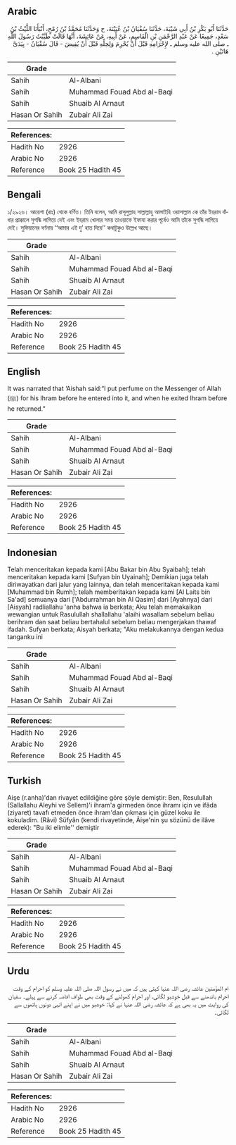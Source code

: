 ## Arabic


<div dir="rtl" lang="ar" style={{fontSize:'larger',backgroundColor:'#f8f9fa',padding:20}}>
حَدَّثَنَا أَبُو بَكْرِ بْنُ أَبِي شَيْبَةَ، حَدَّثَنَا سُفْيَانُ بْنُ عُيَيْنَةَ، ح وَحَدَّثَنَا مُحَمَّدُ بْنُ رُمْحٍ، أَنْبَأَنَا اللَّيْثُ بْنُ سَعْدٍ، جَمِيعًا عَنْ عَبْدِ الرَّحْمَنِ بْنِ الْقَاسِمِ، عَنْ أَبِيهِ، عَنْ عَائِشَةَ، أَنَّهَا قَالَتْ طَيَّبْتُ رَسُولَ اللَّهِ ـ صلى الله عليه وسلم ـ لإِحْرَامِهِ قَبْلَ أَنْ يُحْرِمَ وَلِحِلِّهِ قَبْلَ أَنْ يُفِيضَ - قَالَ سُفْيَانُ - بِيَدَىَّ هَاتَيْنِ ‏.‏
</div>
<div style={{backgroundColor:'#f8f9fa',padding:20, marginBottom: 10}}><table> <thead> <tr> <th>Grade</th> <th></th> </tr> </thead> <tbody> <tr><td>Sahih</td><td>Al-Albani</td></tr><tr><td>Sahih</td><td>Muhammad Fouad Abd al-Baqi</td></tr><tr><td>Sahih</td><td>Shuaib Al Arnaut</td></tr><tr><td>Hasan Or Sahih</td><td>Zubair Ali Zai</td></tr></tbody></table><table> <thead> <tr> <th>References:</th> <th></th> </tr> </thead> <tbody><tr><td>Hadith No</td><td>2926</td></tr><tr><td>Arabic No</td><td>2926</td></tr><tr><td>Reference</td><td>Book 25 Hadith 45</td></tr></tbody></table></div>

## Bengali


<div dir="ltr" lang="bn" style={{fontSize:'larger',backgroundColor:'#f8f9fa',padding:20}}>
১/২৯২৬। আয়েশা (রাঃ) থেকে বর্ণিত। তিনি বলেন, আমি রাসূলুল্লাহ সাল্লাল্লাহু আলাইহি ওয়াসাল্লাম কে তাঁর ইহরাম বাঁধার প্রাক্কালে সুগন্ধি লাগিয়ে দেই এবং ইহরাম খোলার সময় তাওয়াফে ইফাযা করার পূর্বেও আমি তাঁকে সুগন্ধি লাগিয়ে দেই। সুফিয়ানের বর্ণনায় ‘‘আমার এই দু’ হাত দিয়ে’’ কথাটুকুও উল্লেখ আছে।
</div>
<div style={{backgroundColor:'#f8f9fa',padding:20, marginBottom: 10}}><table> <thead> <tr> <th>Grade</th> <th></th> </tr> </thead> <tbody> <tr><td>Sahih</td><td>Al-Albani</td></tr><tr><td>Sahih</td><td>Muhammad Fouad Abd al-Baqi</td></tr><tr><td>Sahih</td><td>Shuaib Al Arnaut</td></tr><tr><td>Hasan Or Sahih</td><td>Zubair Ali Zai</td></tr></tbody></table><table> <thead> <tr> <th>References:</th> <th></th> </tr> </thead> <tbody><tr><td>Hadith No</td><td>2926</td></tr><tr><td>Arabic No</td><td>2926</td></tr><tr><td>Reference</td><td>Book 25 Hadith 45</td></tr></tbody></table></div>

## English


<div dir="ltr" lang="en" style={{fontSize:'larger',backgroundColor:'#f8f9fa',padding:20}}>
It was narrated that ‘Aishah said:“I put perfume on the Messenger of Allah (ﷺ) for his Ihram before he entered into it, and when he exited Ihram before he returned.”
</div>
<div style={{backgroundColor:'#f8f9fa',padding:20, marginBottom: 10}}><table> <thead> <tr> <th>Grade</th> <th></th> </tr> </thead> <tbody> <tr><td>Sahih</td><td>Al-Albani</td></tr><tr><td>Sahih</td><td>Muhammad Fouad Abd al-Baqi</td></tr><tr><td>Sahih</td><td>Shuaib Al Arnaut</td></tr><tr><td>Hasan Or Sahih</td><td>Zubair Ali Zai</td></tr></tbody></table><table> <thead> <tr> <th>References:</th> <th></th> </tr> </thead> <tbody><tr><td>Hadith No</td><td>2926</td></tr><tr><td>Arabic No</td><td>2926</td></tr><tr><td>Reference</td><td>Book 25 Hadith 45</td></tr></tbody></table></div>

## Indonesian


<div dir="ltr" lang="id" style={{fontSize:'larger',backgroundColor:'#f8f9fa',padding:20}}>
Telah menceritakan kepada kami [Abu Bakar bin Abu Syaibah]; telah menceritakan kepada kami [Sufyan bin Uyainah]; Demikian juga telah diriwayatkan dari jalur yang lainnya, dan telah menceritakan kepada kami [Muhammad bin Rumh]; telah memberitakan kepada kami [Al Laits bin Sa'ad] semuanya dari ['Abdurrahman bin Al Qasim] dari [Ayahnya] dari [Aisyah] radliallahu 'anha bahwa ia berkata; Aku telah memakaikan wewangian untuk Rasulullah shallallahu 'alaihi wasallam sebelum beliau berihram dan saat beliau bertahalul sebelum beliau mengerjakan thawaf ifadah. Sufyan berkata; Aisyah berkata; "Aku melakukannya dengan kedua tanganku ini
</div>
<div style={{backgroundColor:'#f8f9fa',padding:20, marginBottom: 10}}><table> <thead> <tr> <th>Grade</th> <th></th> </tr> </thead> <tbody> <tr><td>Sahih</td><td>Al-Albani</td></tr><tr><td>Sahih</td><td>Muhammad Fouad Abd al-Baqi</td></tr><tr><td>Sahih</td><td>Shuaib Al Arnaut</td></tr><tr><td>Hasan Or Sahih</td><td>Zubair Ali Zai</td></tr></tbody></table><table> <thead> <tr> <th>References:</th> <th></th> </tr> </thead> <tbody><tr><td>Hadith No</td><td>2926</td></tr><tr><td>Arabic No</td><td>2926</td></tr><tr><td>Reference</td><td>Book 25 Hadith 45</td></tr></tbody></table></div>

## Turkish


<div dir="ltr" lang="tr" style={{fontSize:'larger',backgroundColor:'#f8f9fa',padding:20}}>
Aişe (r.anha)'dan rivayet edildiğine göre şöyle demiştir: Ben, Resulullah (Sallallahu Aleyhi ve Sellem)'i ihram'a girmeden önce ihramı için ve ifâda (ziyaret) tavafı etmeden önce ihram'dan çıkması için güzel koku ile kokuladim. (Râvi) Süfyân (kendi rivayetinde, Âişe'nin şu sözünü de ilâve ederek): "Bu iki elimle'' demiştir
</div>
<div style={{backgroundColor:'#f8f9fa',padding:20, marginBottom: 10}}><table> <thead> <tr> <th>Grade</th> <th></th> </tr> </thead> <tbody> <tr><td>Sahih</td><td>Al-Albani</td></tr><tr><td>Sahih</td><td>Muhammad Fouad Abd al-Baqi</td></tr><tr><td>Sahih</td><td>Shuaib Al Arnaut</td></tr><tr><td>Hasan Or Sahih</td><td>Zubair Ali Zai</td></tr></tbody></table><table> <thead> <tr> <th>References:</th> <th></th> </tr> </thead> <tbody><tr><td>Hadith No</td><td>2926</td></tr><tr><td>Arabic No</td><td>2926</td></tr><tr><td>Reference</td><td>Book 25 Hadith 45</td></tr></tbody></table></div>

## Urdu


<div dir="rtl" lang="ur" style={{fontSize:'larger',backgroundColor:'#f8f9fa',padding:20}}>
ام المؤمنین عائشہ رضی اللہ عنہا کہتی ہیں کہ میں نے رسول اللہ صلی اللہ علیہ وسلم کو احرام کے وقت احرام باندھنے سے قبل خوشبو لگائی، اور احرام کھولنے کے وقت بھی طواف افاضہ کرنے سے پہلے۔ سفیان کی روایت میں یہ بھی ہے کہ عائشہ رضی اللہ عنہا نے کہا: خوشبو میں نے اپنے انہی دونوں ہاتھوں سے لگائی۔
</div>
<div style={{backgroundColor:'#f8f9fa',padding:20, marginBottom: 10}}><table> <thead> <tr> <th>Grade</th> <th></th> </tr> </thead> <tbody> <tr><td>Sahih</td><td>Al-Albani</td></tr><tr><td>Sahih</td><td>Muhammad Fouad Abd al-Baqi</td></tr><tr><td>Sahih</td><td>Shuaib Al Arnaut</td></tr><tr><td>Hasan Or Sahih</td><td>Zubair Ali Zai</td></tr></tbody></table><table> <thead> <tr> <th>References:</th> <th></th> </tr> </thead> <tbody><tr><td>Hadith No</td><td>2926</td></tr><tr><td>Arabic No</td><td>2926</td></tr><tr><td>Reference</td><td>Book 25 Hadith 45</td></tr></tbody></table></div>